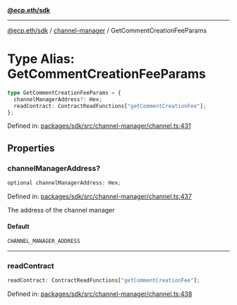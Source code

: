 [**@ecp.eth/sdk**](../../index.mdx)

***

[@ecp.eth/sdk](/sdk-reference/index.mdx) / [channel-manager](/sdk-reference/channel-manager/index.mdx) / GetCommentCreationFeeParams

# Type Alias: GetCommentCreationFeeParams

```ts
type GetCommentCreationFeeParams = {
  channelManagerAddress?: Hex;
  readContract: ContractReadFunctions["getCommentCreationFee"];
};
```

Defined in: [packages/sdk/src/channel-manager/channel.ts:431](https://github.com/ecp-eth/comments-monorepo/blob/main/packages/sdk/src/channel-manager/channel.ts#L431)

## Properties

### channelManagerAddress?

```ts
optional channelManagerAddress: Hex;
```

Defined in: [packages/sdk/src/channel-manager/channel.ts:437](https://github.com/ecp-eth/comments-monorepo/blob/main/packages/sdk/src/channel-manager/channel.ts#L437)

The address of the channel manager

#### Default

```ts
CHANNEL_MANAGER_ADDRESS
```

***

### readContract

```ts
readContract: ContractReadFunctions["getCommentCreationFee"];
```

Defined in: [packages/sdk/src/channel-manager/channel.ts:438](https://github.com/ecp-eth/comments-monorepo/blob/main/packages/sdk/src/channel-manager/channel.ts#L438)
